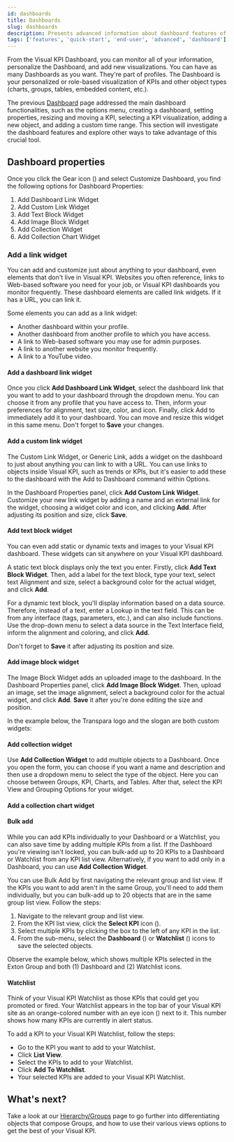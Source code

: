 ```yaml
---
id: dashboards
title: Dashboards
slug: dashboards
description: Presents advanced information about dashboard features of Visual KPIs software for an end user.
tags: ['features', 'quick-start', 'end-user', 'advanced', 'dashboard']
---
```



From the Visual KPI Dashboard, you can monitor all of your information, personalize the Dashboard, and add new visualizations. You can have as many Dashboards as you want. They're part of profiles. The Dashboard is your personalized or role-based visualization of KPIs and other object types (charts, groups, tables, embedded content, etc.).

The previous [Dashboard](/docs/end-user/basic-navigation/dashboards) page addressed the main dashboard functionalities, such as the options menu, creating a dashboard, setting properties, resizing and moving a KPI, selecting a KPI visualization, adding a new object, and adding a custom time range. This section will investigate the dashboard features and explore other ways to take advantage of this crucial tool.

## Dashboard properties

Once you click the Gear icon (<SvgFont icon="188"/>) and select Customize Dashboard, you find the following options for Dashboard Properties:

1. Add Dashboard Link Widget
2. Add Custom Link Widget
3. Add Text Block Widget
4. Add Image Block Widget
5. Add Collection Widget
6. Add Collection Chart Widget

<StylizedImage
  imgURL="img/docs/end-user/features/dashboards/features-dashboardproperties.png"
  alt="Dashboard Properties"
/>
 
### Add a link widget

You can add and customize just about anything to your dashboard, even elements that don't live in Visual KPI. Websites you often reference, links to Web-based software you need for your job, or Visual KPI dashboards you monitor frequently. These dashboard elements are called link widgets. If it has a URL, you can link it.

Some elements you can add as a link widget:

- Another dashboard within your profile.
- Another dashboard from another profile to which you have access.
- A link to Web-based software you may use for admin purposes.
- A link to another website you monitor frequently.
- A link to a YouTube video.

#### Add a dashboard link widget

Once you click **Add Dashboard Link Widget**, select the dashboard link that you want to add to your dashboard through the dropdown menu. You can choose it from any profile that you have access to. Then, inform your preferences for alignment, text size, color, and icon. Finally, click Add to immediately add it to your dashboard. You can move and resize this widget in this same menu. Don't forget to **Save** your changes.

<StylizedImage
  imgURL="img/docs/end-user/features/dashboards/features-dashboardlink.png"
  alt="Dashboard Link Widget"
/>

#### Add a custom link widget

The Custom Link Widget, or Generic Link, adds a widget on the dashboard to just about anything you can link to with a URL. You can use links to objects inside Visual KPI, such as trends or KPIs, but it's easier to add these to the dashboard with the Add to Dashboard command within Options.

In the Dashboard Properties panel, click **Add Custom Link Widget**. Customize your new link widget by adding a name and an external link for the widget, choosing a widget color and icon, and clicking **Add**. After adjusting its position and size, click **Save**.

<StylizedImage
  imgURL="img/docs/end-user/features/dashboards/features-externallink.png"
  alt="Custom Link Widget"
/>

#### Add text block widget

You can even add static or dynamic texts and images to your Visual KPI dashboard. These widgets can sit anywhere on your Visual KPI dashboard.

A static text block displays only the text you enter. Firstly, click **Add Text Block Widget**. Then, add a label for the text block, type your text, select text Alignment and size, select a background color for the actual widget, and click **Add**.

For a dynamic text block, you'll display information based on a data source. Therefore, instead of a text, enter a Lookup in the text field. This can be from any interface (tags, parameters, etc.), and can also include functions. Use the drop-down menu to select a data source in the Text Interface field, inform the alignment and coloring, and click **Add**.

Don't forget to **Save** it after adjusting its position and size.

<StylizedImage
  imgURL="img/docs/end-user/features/dashboards/feature-textblockwidget.png"
  alt="Text Block Widget"
/>

#### Add image block widget 

The Image Block Widget adds an uploaded image to the dashboard. In the Dashboard Properties panel, click **Add Image Block Widget**. Then, upload an image, set the image alignment, select a background color for the actual widget, and click **Add**. **Save** it after you're done editing the size and position.

<StylizedImage
  imgURL="img/docs/end-user/features/dashboards/feature-imageblockwidget.png"
  alt="Image Block Widget"
/>

In the example below, the Transpara logo and the slogan are both custom widgets:

<StylizedImage
  imgURL="img/docs/end-user/features/dashboards/feature-textimage-example2.png"
  alt="Image Block Widget Example"
/>

#### Add collection widget

Use **Add Collection Widget** to add multiple objects to a Dashboard. Once you open the form, you can choose if you want a name and description and then use a dropdown menu to select the type of the object. Here you can choose between Groups, KPI, Charts, and Tables. After that, select the KPI View and Grouping Options for your widget.

<StylizedImage
  imgURL="img/docs/end-user/features/dashboards/feature-collectionwidget.png"
  alt="Collection Widget"
/>

#### Add a collection chart widget

<StylizedImage
  imgURL="img/docs/end-user/features/dashboards/feature-collectionchartwidget.png"
  alt="Collection Chart Widget"
/>

#### Bulk add

While you can add KPIs individually to your Dashboard or a Watchlist, you can also save time by adding multiple KPIs from a list. If the Dashboard you're viewing isn't locked, you can bulk-add up to 20 KPIs to a Dashboard or Watchlist from any KPI list view. Alternatively, if you want to add only in a Dashboard, you can use **Add Collection Widget**.

You can use Bulk Add by first navigating the relevant group and list view. If the KPIs you want to add aren't in the same Group, you'll need to add them individually, but you can bulk-add up to 20 objects that are in the same group list view. Follow the steps:

1. Navigate to the relevant group and list view.
2. From the KPI list view, click the **Select KPI** icon (<SvgFont icon="153"/>).
3. Select multiple KPIs by clicking the box to the left of any KPI in the list.
4. From the sub-menu, select the **Dashboard** (<SvgFont icon="10"/>) or **Watchlist** (<SvgFont icon="183"/>) icons to save the selected objects.

Observe the example below, which shows multiple KPIs selected in the Exton Group and both (1) Dashboard and (2) Watchlist icons.

<StylizedImage
  imgURL="img/docs/end-user/features/dashboards/feature-bulkadd.png"
  alt="Bulk Add"
/>

#### Watchlist

Think of your Visual KPI Watchlist as those KPIs that could get you promoted or fired. Your Watchlist appears in the top bar of your Visual KPI site as an orange-colored number with an eye icon (<SvgFont icon="183"/>) next to it. This number shows how many KPIs are currently in alert status.

To add a KPI to your Visual KPI Watchlist, follow the steps:

- Go to the KPI you want to add to your Watchlist.
- Click **List View**.
- Select the KPIs to add to your Watchlist.
- Click **Add To Watchlist**.
- Your selected KPIs are added to your Visual KPI Watchlist.

## What's next?

Take a look at our [Hierarchy/Groups](groups) page to go further into differentiating objects that compose Groups, and how to use their various views options to get the best of your Visual KPI.